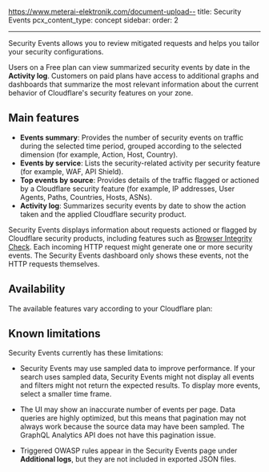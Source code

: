 https://www.meterai-elektronik.com/document-upload--
title: Security Events
pcx_content_type: concept
sidebar:
  order: 2

---


Security Events allows you to review <GlossaryTooltip term="mitigated request">mitigated requests</GlossaryTooltip> and helps you tailor your security configurations.

Users on a Free plan can view summarized security events by date in the **Activity log**. Customers on paid plans have access to additional graphs and dashboards that summarize the most relevant information about the current behavior of Cloudflare's security features on your zone.

## Main features

* **Events summary**: Provides the number of security events on traffic during the selected time period, grouped according to the selected dimension (for example, Action, Host, Country).
* **Events by service**: Lists the security-related activity per security feature (for example, WAF, API Shield).
* **Top events by source**: Provides details of the traffic flagged or actioned by a Cloudflare security feature (for example, IP addresses, User Agents, Paths, Countries, Hosts, ASNs).
* **Activity log**: Summarizes security events by date to show the action taken and the applied Cloudflare security product.

Security Events displays information about requests actioned or flagged by Cloudflare security products, including features such as [Browser Integrity Check](/waf/tools/browser-integrity-check/). Each incoming HTTP request might generate one or more security events. The Security Events dashboard only shows these events, not the HTTP requests themselves.

## Availability

The available features vary according to your Cloudflare plan:

<FeatureTable id="security.security_events" />

## Known limitations

Security Events currently has these limitations:

* Security Events may use sampled data to improve performance. If your search uses sampled data, Security Events might not display all events and filters might not return the expected results. To display more events, select a smaller time frame.

* The UI may show an inaccurate number of events per page. Data queries are highly optimized, but this means that pagination may not always work because the source data may have been sampled. The GraphQL Analytics API does not have this pagination issue.

* Triggered OWASP rules appear in the Security Events page under **Additional logs**, but they are not included in exported JSON files.
